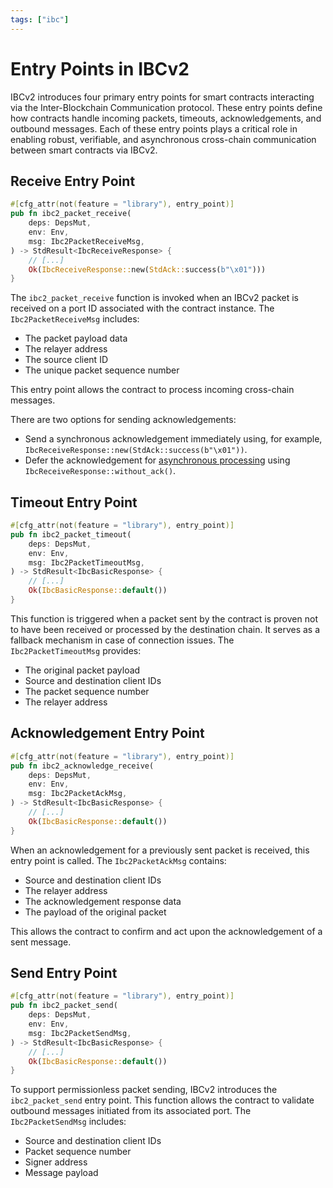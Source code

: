 ```yaml
---
tags: ["ibc"]
---
```


# Entry Points in IBCv2

IBCv2 introduces four primary entry points for smart contracts interacting via the Inter-Blockchain
Communication protocol. These entry points define how contracts handle incoming packets, timeouts,
acknowledgements, and outbound messages. Each of these entry points plays a critical role in
enabling robust, verifiable, and asynchronous cross-chain communication between smart contracts via
IBCv2.

## Receive Entry Point

```rust template="core"
#[cfg_attr(not(feature = "library"), entry_point)]
pub fn ibc2_packet_receive(
    deps: DepsMut,
    env: Env,
    msg: Ibc2PacketReceiveMsg,
) -> StdResult<IbcReceiveResponse> {
    // [...]
    Ok(IbcReceiveResponse::new(StdAck::success(b"\x01")))
}
```

The `ibc2_packet_receive` function is invoked when an IBCv2 packet is received on a port ID
associated with the contract instance. The `Ibc2PacketReceiveMsg` includes:

- The packet payload data
- The relayer address
- The source client ID
- The unique packet sequence number

This entry point allows the contract to process incoming cross-chain messages.

There are two options for sending acknowledgements:

- Send a synchronous acknowledgement immediately using, for example,
  `IbcReceiveResponse::new(StdAck::success(b"\x01"))`.
- Defer the acknowledgement for
  [asynchronous processing](message-passing#asynchronous-acknowledgements) using
  `IbcReceiveResponse::without_ack()`.

## Timeout Entry Point

```rust template="core"
#[cfg_attr(not(feature = "library"), entry_point)]
pub fn ibc2_packet_timeout(
    deps: DepsMut,
    env: Env,
    msg: Ibc2PacketTimeoutMsg,
) -> StdResult<IbcBasicResponse> {
    // [...]
    Ok(IbcBasicResponse::default())
}
```

This function is triggered when a packet sent by the contract is proven not to have been received or
processed by the destination chain. It serves as a fallback mechanism in case of connection issues.
The `Ibc2PacketTimeoutMsg` provides:

- The original packet payload
- Source and destination client IDs
- The packet sequence number
- The relayer address

## Acknowledgement Entry Point

```rust template="core"
#[cfg_attr(not(feature = "library"), entry_point)]
pub fn ibc2_acknowledge_receive(
    deps: DepsMut,
    env: Env,
    msg: Ibc2PacketAckMsg,
) -> StdResult<IbcBasicResponse> {
    // [...]
    Ok(IbcBasicResponse::default())
}
```

When an acknowledgement for a previously sent packet is received, this entry point is called. The
`Ibc2PacketAckMsg` contains:

- Source and destination client IDs
- The relayer address
- The acknowledgement response data
- The payload of the original packet

This allows the contract to confirm and act upon the acknowledgement of a sent message.

## Send Entry Point

```rust template="core"
#[cfg_attr(not(feature = "library"), entry_point)]
pub fn ibc2_packet_send(
    deps: DepsMut,
    env: Env,
    msg: Ibc2PacketSendMsg,
) -> StdResult<IbcBasicResponse> {
    // [...]
    Ok(IbcBasicResponse::default())
}
```

To support permissionless packet sending, IBCv2 introduces the `ibc2_packet_send` entry point. This
function allows the contract to validate outbound messages initiated from its associated port. The
`Ibc2PacketSendMsg` includes:

- Source and destination client IDs
- Packet sequence number
- Signer address
- Message payload
